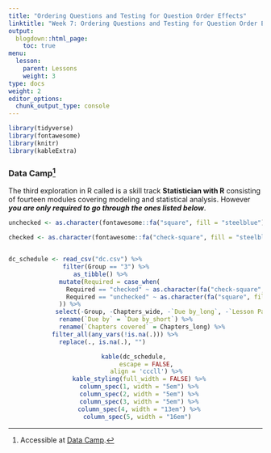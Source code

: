```yaml
---
title: "Ordering Questions and Testing for Question Order Effects"
linktitle: "Week 7: Ordering Questions and Testing for Question Order Effects"
output:
  blogdown::html_page:
    toc: true
menu:
  lesson:
    parent: Lessons
    weight: 3
type: docs
weight: 2
editor_options: 
  chunk_output_type: console
---
```


```r
library(tidyverse)
library(fontawesome)
library(knitr)
library(kableExtra)
```

### Data Camp^[Accessible at [Data Camp](https://www.datacamp.com/){target="_blank"}.]
The third exploration in R called is a skill track **Statistician with R**  consisting of fourteen modules covering modeling and statistical analysis. However ***you are only required to go through the ones listed below***. 

```r
unchecked <- as.character(fontawesome::fa("square", fill = "steelblue"))

checked <- as.character(fontawesome::fa("check-square", fill = "steelblue"))


dc_schedule <- read_csv("dc.csv") %>% 
               filter(Group == "3") %>%
                  as_tibble() %>%
              mutate(Required = case_when(
                Required == "checked" ~ as.character(fa("check-square", fill = "#242d34")),
                Required == "unchecked" ~ as.character(fa("square", fill = "#242d34"))
              )) %>%
             select(-Group, -Chapters_wide, -`Due by_long`, -`Lesson Page`) %>%
              rename(`Due by` = `Due by_short`) %>%
              rename(`Chapters covered` = Chapters_long) %>%
            filter_all(any_vars(!is.na(.))) %>%
              replace(., is.na(.), "")
```

<center>
```r
kable(dc_schedule, 
      escape = FALSE,
      align = 'cccll') %>%
  kable_styling(full_width = FALSE) %>%
  column_spec(1, width = "5em") %>%
  column_spec(2, width = "5em") %>%
  column_spec(3, width = "5em") %>%
  column_spec(4, width = "13em") %>%
  column_spec(5, width = "16em") 
```
</center>


